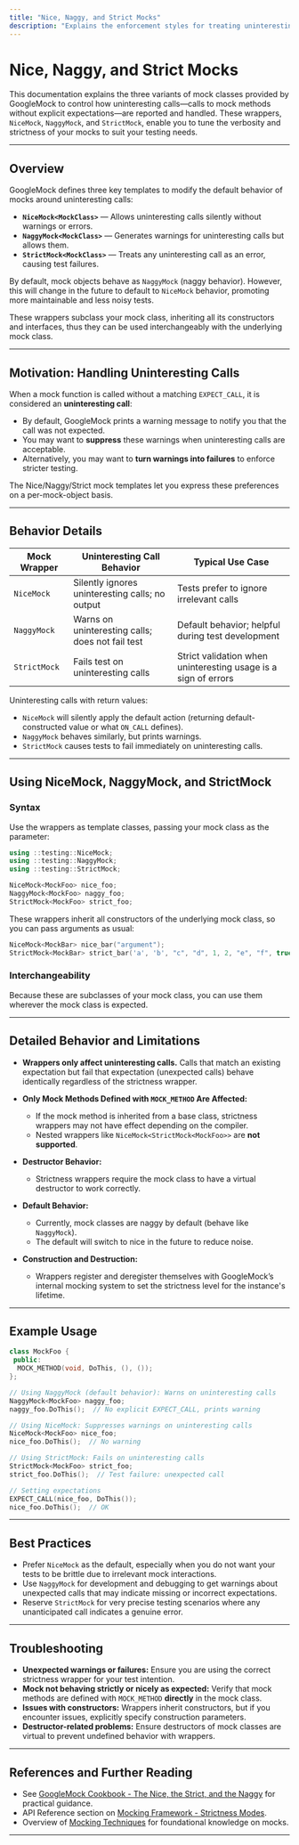 ```yaml
---
title: "Nice, Naggy, and Strict Mocks"
description: "Explains the enforcement styles for treating uninteresting calls in mocks, detailing NiceMock, NaggyMock, and StrictMock wrappers to control warning and error behavior."
---
```


# Nice, Naggy, and Strict Mocks

This documentation explains the three variants of mock classes provided by GoogleMock to control how uninteresting calls—calls to mock methods without explicit expectations—are reported and handled. These wrappers, `NiceMock`, `NaggyMock`, and `StrictMock`, enable you to tune the verbosity and strictness of your mocks to suit your testing needs.

---

## Overview

GoogleMock defines three key templates to modify the default behavior of mocks around uninteresting calls:

- **`NiceMock<MockClass>`** — Allows uninteresting calls silently without warnings or errors.
- **`NaggyMock<MockClass>`** — Generates warnings for uninteresting calls but allows them.
- **`StrictMock<MockClass>`** — Treats any uninteresting call as an error, causing test failures.

By default, mock objects behave as `NaggyMock` (naggy behavior). However, this will change in the future to default to `NiceMock` behavior, promoting more maintainable and less noisy tests.

These wrappers subclass your mock class, inheriting all its constructors and interfaces, thus they can be used interchangeably with the underlying mock class.

---

## Motivation: Handling Uninteresting Calls

When a mock function is called without a matching `EXPECT_CALL`, it is considered an **uninteresting call**:

- By default, GoogleMock prints a warning message to notify you that the call was not expected.
- You may want to **suppress** these warnings when uninteresting calls are acceptable.
- Alternatively, you may want to **turn warnings into failures** to enforce stricter testing.

The Nice/Naggy/Strict mock templates let you express these preferences on a per-mock-object basis.

---

## Behavior Details

| Mock Wrapper       | Uninteresting Call Behavior                      | Typical Use Case                              |
| ------------------ | ----------------------------------------------- | -------------------------------------------- |
| `NiceMock`         | Silently ignores uninteresting calls; no output | Tests prefer to ignore irrelevant calls      |
| `NaggyMock`        | Warns on uninteresting calls; does not fail test | Default behavior; helpful during test development |
| `StrictMock`       | Fails test on uninteresting calls                  | Strict validation when uninteresting usage is a sign of errors |

Uninteresting calls with return values:

- `NiceMock` will silently apply the default action (returning default-constructed value or what `ON_CALL` defines).
- `NaggyMock` behaves similarly, but prints warnings.
- `StrictMock` causes tests to fail immediately on uninteresting calls.

---

## Using NiceMock, NaggyMock, and StrictMock

### Syntax

Use the wrappers as template classes, passing your mock class as the parameter:

```cpp
using ::testing::NiceMock;
using ::testing::NaggyMock;
using ::testing::StrictMock;

NiceMock<MockFoo> nice_foo;
NaggyMock<MockFoo> naggy_foo;
StrictMock<MockFoo> strict_foo;
```

These wrappers inherit all constructors of the underlying mock class, so you can pass arguments as usual:

```cpp
NiceMock<MockBar> nice_bar("argument");
StrictMock<MockBar> strict_bar('a', 'b', "c", "d", 1, 2, "e", "f", true, false);
```

### Interchangeability

Because these are subclasses of your mock class, you can use them wherever the mock class is expected.

---

## Detailed Behavior and Limitations

- **Wrappers only affect uninteresting calls.** Calls that match an existing expectation but fail that expectation (unexpected calls) behave identically regardless of the strictness wrapper.

- **Only Mock Methods Defined with `MOCK_METHOD` Are Affected:**
  - If the mock method is inherited from a base class, strictness wrappers may not have effect depending on the compiler.
  - Nested wrappers like `NiceMock<StrictMock<MockFoo>>` are **not supported**.

- **Destructor Behavior:**
  - Strictness wrappers require the mock class to have a virtual destructor to work correctly.

- **Default Behavior:**
  - Currently, mock classes are naggy by default (behave like `NaggyMock`).
  - The default will switch to nice in the future to reduce noise.

- **Construction and Destruction:**
  - Wrappers register and deregister themselves with GoogleMock’s internal mocking system to set the strictness level for the instance's lifetime.

---

## Example Usage

```cpp
class MockFoo {
 public:
  MOCK_METHOD(void, DoThis, (), ());
};

// Using NaggyMock (default behavior): Warns on uninteresting calls
NaggyMock<MockFoo> naggy_foo;
naggy_foo.DoThis();  // No explicit EXPECT_CALL, prints warning

// Using NiceMock: Suppresses warnings on uninteresting calls
NiceMock<MockFoo> nice_foo;
nice_foo.DoThis();  // No warning

// Using StrictMock: Fails on uninteresting calls
StrictMock<MockFoo> strict_foo;
strict_foo.DoThis();  // Test failure: unexpected call

// Setting expectations
EXPECT_CALL(nice_foo, DoThis());
nice_foo.DoThis();  // OK
```

---

## Best Practices

- Prefer `NiceMock` as the default, especially when you do not want your tests to be brittle due to irrelevant mock interactions.
- Use `NaggyMock` for development and debugging to get warnings about unexpected calls that may indicate missing or incorrect expectations.
- Reserve `StrictMock` for very precise testing scenarios where any unanticipated call indicates a genuine error.

---

## Troubleshooting

- **Unexpected warnings or failures:** Ensure you are using the correct strictness wrapper for your test intention.
- **Mock not behaving strictly or nicely as expected:** Verify that mock methods are defined with `MOCK_METHOD` **directly** in the mock class.
- **Issues with constructors:** Wrappers inherit constructors, but if you encounter issues, explicitly specify construction parameters.
- **Destructor-related problems:** Ensure destructors of mock classes are virtual to prevent undefined behavior with wrappers.

---

## References and Further Reading

- See [GoogleMock Cookbook - The Nice, the Strict, and the Naggy](https://google.github.io/googletest/gmock_cook_book.html#NiceStrictNaggy) for practical guidance.
- API Reference section on [Mocking Framework - Strictness Modes](https://google.github.io/googletest/reference/mocking-framework/strictness-modes).
- Overview of [Mocking Techniques](https://google.github.io/googletest/guides/mocking-techniques/creating-mocks) for foundational knowledge on mocks.

---